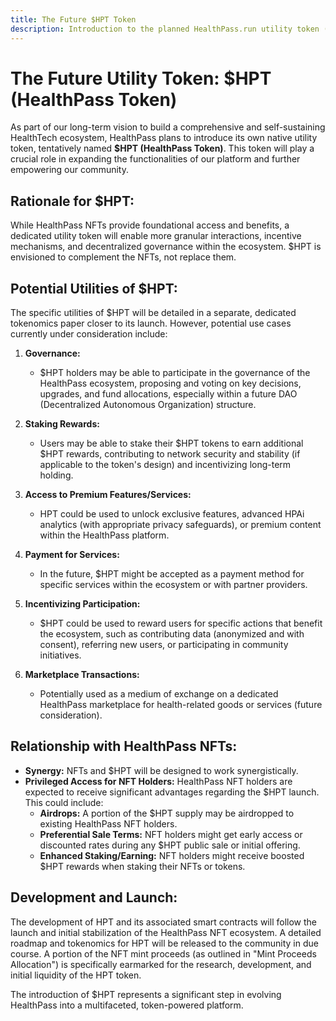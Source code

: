 ```yaml
---
title: The Future $HPT Token
description: Introduction to the planned HealthPass.run utility token ($HPT) and its intended role.
---
```


# The Future Utility Token: $HPT (HealthPass Token)

As part of our long-term vision to build a comprehensive and self-sustaining HealthTech ecosystem, HealthPass plans to introduce its own native utility token, tentatively named **$HPT (HealthPass Token)**. This token will play a crucial role in expanding the functionalities of our platform and further empowering our community.

## Rationale for $HPT:

While HealthPass NFTs provide foundational access and benefits, a dedicated utility token will enable more granular interactions, incentive mechanisms, and decentralized governance within the ecosystem. $HPT is envisioned to complement the NFTs, not replace them.

## Potential Utilities of $HPT:

The specific utilities of $HPT will be detailed in a separate, dedicated tokenomics paper closer to its launch. However, potential use cases currently under consideration include:

1.  **Governance:**
    *   $HPT holders may be able to participate in the governance of the HealthPass ecosystem, proposing and voting on key decisions, upgrades, and fund allocations, especially within a future DAO (Decentralized Autonomous Organization) structure.

2.  **Staking Rewards:**
    *   Users may be able to stake their $HPT tokens to earn additional $HPT rewards, contributing to network security and stability (if applicable to the token's design) and incentivizing long-term holding.

3.  **Access to Premium Features/Services:**
    *   HPT could be used to unlock exclusive features, advanced HPAi analytics (with appropriate privacy safeguards), or premium content within the HealthPass platform.

4.  **Payment for Services:**
    *   In the future, $HPT might be accepted as a payment method for specific services within the ecosystem or with partner providers.

5.  **Incentivizing Participation:**
    *   $HPT could be used to reward users for specific actions that benefit the ecosystem, such as contributing data (anonymized and with consent), referring new users, or participating in community initiatives.

6.  **Marketplace Transactions:**
    *   Potentially used as a medium of exchange on a dedicated HealthPass marketplace for health-related goods or services (future consideration).

## Relationship with HealthPass NFTs:

*   **Synergy:** NFTs and $HPT will be designed to work synergistically.
*   **Privileged Access for NFT Holders:** HealthPass NFT holders are expected to receive significant advantages regarding the $HPT launch. This could include:
    *   **Airdrops:** A portion of the $HPT supply may be airdropped to existing HealthPass NFT holders.
    *   **Preferential Sale Terms:** NFT holders might get early access or discounted rates during any $HPT public sale or initial offering.
    *   **Enhanced Staking/Earning:** NFT holders might receive boosted $HPT rewards when staking their NFTs or tokens.

## Development and Launch:

The development of HPT and its associated smart contracts will follow the launch and initial stabilization of the HealthPass NFT ecosystem. A detailed roadmap and tokenomics for HPT will be released to the community in due course. A portion of the NFT mint proceeds (as outlined in "Mint Proceeds Allocation") is specifically earmarked for the research, development, and initial liquidity of the HPT token.

The introduction of $HPT represents a significant step in evolving HealthPass into a multifaceted, token-powered platform.
